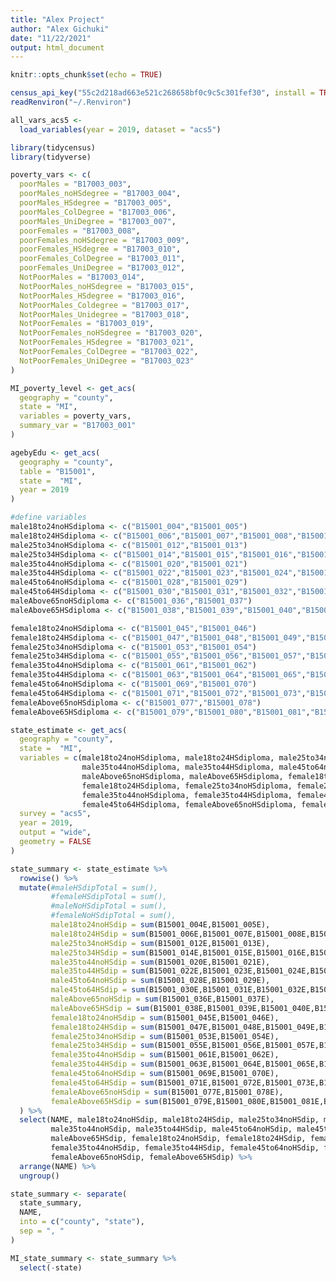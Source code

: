 ```yaml
---
title: "Alex Project"
author: "Alex Gichuki"
date: "11/22/2021"
output: html_document
---
```


```r
knitr::opts_chunk$set(echo = TRUE)
```


```r
census_api_key("55c2d218ad663e521c268658bf0c9c5c301fef30", install = TRUE, overwrite = TRUE)
readRenviron("~/.Renviron")
```

```r
all_vars_acs5 <- 
  load_variables(year = 2019, dataset = "acs5")
```


```r
library(tidycensus)
library(tidyverse)

```


```r
poverty_vars <- c(
  poorMales = "B17003_003",
  poorMales_noHSdegree = "B17003_004",
  poorMales_HSdegree = "B17003_005",
  poorMales_ColDegree = "B17003_006",
  poorMales_UniDegree = "B17003_007",
  poorFemales = "B17003_008",
  poorFemales_noHSdegree = "B17003_009",
  poorFemales_HSdegree = "B17003_010",
  poorFemales_ColDegree = "B17003_011",
  poorFemales_UniDegree = "B17003_012",
  NotPoorMales = "B17003_014",
  NotPoorMales_noHSdegree = "B17003_015",
  NotPoorMales_HSdegree = "B17003_016",
  NotPoorMales_Coldegree = "B17003_017",
  NotPoorMales_Unidegree = "B17003_018",
  NotPoorFemales = "B17003_019",
  NotPoorFemales_noHSdegree = "B17003_020",
  NotPoorFemales_HSdegree = "B17003_021",
  NotPoorFemales_ColDegree = "B17003_022",
  NotPoorFemales_UniDegree = "B17003_023"
)

```



```r
MI_poverty_level <- get_acs(
  geography = "county",
  state = "MI",
  variables = poverty_vars,
  summary_var = "B17003_001"
)
```









```r
agebyEdu <- get_acs(
  geography = "county",
  table = "B15001",
  state =  "MI",
  year = 2019
)
```


```r
#define variables
male18to24noHSdiploma <- c("B15001_004","B15001_005")
male18to24HSdiploma <- c("B15001_006","B15001_007","B15001_008","B15001_009","B15001_010")
male25to34noHSdiploma <- c("B15001_012","B15001_013")
male25to34HSdiploma <- c("B15001_014","B15001_015","B15001_016","B15001_017","B15001_018")
male35to44noHSdiploma <- c("B15001_020","B15001_021")
male35to44HSdiploma <- c("B15001_022","B15001_023","B15001_024","B15001_025","B15001_026")
male45to64noHSdiploma <- c("B15001_028","B15001_029")
male45to64HSdiploma <- c("B15001_030","B15001_031","B15001_032","B15001_033","B15001_034")
maleAbove65noHSdiploma <- c("B15001_036","B15001_037")
maleAbove65HSdiploma <- c("B15001_038","B15001_039","B15001_040","B15001_041","B15001_042")

female18to24noHSdiploma <- c("B15001_045","B15001_046")
female18to24HSdiploma <- c("B15001_047","B15001_048","B15001_049","B15001_050","B15001_051")
female25to34noHSdiploma <- c("B15001_053","B15001_054")
female25to34HSdiploma <- c("B15001_055","B15001_056","B15001_057","B15001_058","B15001_059")
female35to44noHSdiploma <- c("B15001_061","B15001_062")
female35to44HSdiploma <- c("B15001_063","B15001_064","B15001_065","B15001_066","B15001_067")
female45to64noHSdiploma <- c("B15001_069","B15001_070")
female45to64HSdiploma <- c("B15001_071","B15001_072","B15001_073","B15001_074","B15001_075")
femaleAbove65noHSdiploma <- c("B15001_077","B15001_078")
femaleAbove65HSdiploma <- c("B15001_079","B15001_080","B15001_081","B15001_082","B15001_083")
```


```r

state_estimate <- get_acs(
  geography = "county",
  state =  "MI",
  variables = c(male18to24noHSdiploma, male18to24HSdiploma, male25to34noHSdiploma, male25to34HSdiploma,
                male35to44noHSdiploma, male35to44HSdiploma, male45to64noHSdiploma, male45to64HSdiploma,
                maleAbove65noHSdiploma, maleAbove65HSdiploma, female18to24noHSdiploma,
                female18to24HSdiploma, female25to34noHSdiploma, female25to34HSdiploma,
                female35to44noHSdiploma, female35to44HSdiploma, female45to64noHSdiploma,
                female45to64HSdiploma, femaleAbove65noHSdiploma, femaleAbove65HSdiploma),
  survey = "acs5",
  year = 2019,
  output = "wide",
  geometry = FALSE
)
```


```r
state_summary <- state_estimate %>%
  rowwise() %>%
  mutate(#maleHSdipTotal = sum(),
         #femaleHSdipTotal = sum(),
         #maleNoHSdipTotal = sum(),
         #femaleNoHSdipTotal = sum(),
         male18to24noHSdip = sum(B15001_004E,B15001_005E),
         male18to24HSdip = sum(B15001_006E,B15001_007E,B15001_008E,B15001_009E,B15001_010E),
         male25to34noHSdip = sum(B15001_012E,B15001_013E),
         male25to34HSdip = sum(B15001_014E,B15001_015E,B15001_016E,B15001_017E,B15001_018E),
         male35to44noHSdip = sum(B15001_020E,B15001_021E),
         male35to44HSdip = sum(B15001_022E,B15001_023E,B15001_024E,B15001_025E,B15001_026E),
         male45to64noHSdip = sum(B15001_028E,B15001_029E),
         male45to64HSdip = sum(B15001_030E,B15001_031E,B15001_032E,B15001_033E,B15001_034E),
         maleAbove65noHSdip = sum(B15001_036E,B15001_037E),
         maleAbove65HSdip = sum(B15001_038E,B15001_039E,B15001_040E,B15001_041E,B15001_042E),
         female18to24noHSdip = sum(B15001_045E,B15001_046E),
         female18to24HSdip = sum(B15001_047E,B15001_048E,B15001_049E,B15001_050E,B15001_051E),
         female25to34noHSdip = sum(B15001_053E,B15001_054E),
         female25to34HSdip = sum(B15001_055E,B15001_056E,B15001_057E,B15001_058E,B15001_059E),
         female35to44noHSdip = sum(B15001_061E,B15001_062E),
         female35to44HSdip = sum(B15001_063E,B15001_064E,B15001_065E,B15001_066E,B15001_067E),
         female45to64noHSdip = sum(B15001_069E,B15001_070E),
         female45to64HSdip = sum(B15001_071E,B15001_072E,B15001_073E,B15001_074E,B15001_075E),
         femaleAbove65noHSdip = sum(B15001_077E,B15001_078E),
         femaleAbove65HSdip = sum(B15001_079E,B15001_080E,B15001_081E,B15001_082E,B15001_083E)
  ) %>%
  select(NAME, male18to24noHSdip, male18to24HSdip, male25to34noHSdip, male25to34HSdip,
         male35to44noHSdip, male35to44HSdip, male45to64noHSdip, male45to64HSdip, maleAbove65noHSdip,
         maleAbove65HSdip, female18to24noHSdip, female18to24HSdip, female25to34noHSdip, female25to34HSdip,
         female35to44noHSdip, female35to44HSdip, female45to64noHSdip, female45to64HSdip, 
         femaleAbove65noHSdip, femaleAbove65HSdip) %>%
  arrange(NAME) %>%
  ungroup()

```



```r


state_summary <- separate(
  state_summary,
  NAME,
  into = c("county", "state"),
  sep = ", "
)


```


```r
MI_state_summary <- state_summary %>% 
  select(-state)              
```








